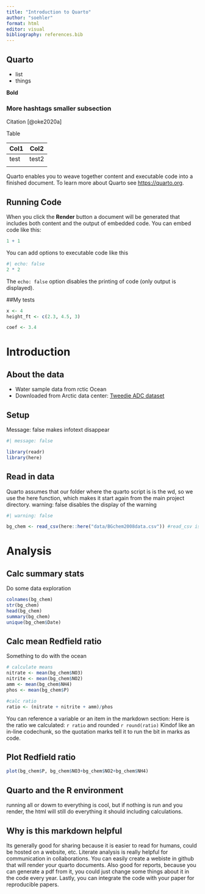 ```yaml
---
title: "Introduction to Quarto"
author: "soehler"
format: html
editor: visual
bibliography: references.bib
---
```


## Quarto

-   list
-   things

**Bold**

### More hashtags smaller subsection

Citation [@oke2020a]

Table

| Col1 | Col2  |
|------|-------|
| test | test2 |
|      |       |

Quarto enables you to weave together content and executable code into a finished document. To learn more about Quarto see <https://quarto.org>.

## Running Code

When you click the **Render** button a document will be generated that includes both content and the output of embedded code. You can embed code like this:

```r
1 + 1
```

You can add options to executable code like this

```r
#| echo: false
2 * 2
```

The `echo: false` option disables the printing of code (only output is displayed).

##My tests

```r
x <- 4
height_ft <- c(2.3, 4.5, 3)

coef <- 3.4
```

# Introduction

## About the data

-   Water sample data from rctic Ocean
-   Downloaded from Arctic data center: [Tweedie ADC dataset](https://arcticdata.io/catalog/view/doi:10.18739/A25T3FZ8X)

## Setup

Message: false makes infotext disappear

```r
#| message: false

library(readr)
library(here)
```

## Read in data

Quarto assumes that our folder where the quarto script is is the wd, so we use the here function, which makes it start again from the main project directory. warning: false disables the display of the warning

```r
#| warning: false

bg_chem <- read_csv(here::here("data/BGchem2008data.csv")) #read_csv is better at handling dates and other dataformats than read.csv

```

# Analysis

## Calc summary stats

Do some data exploration

```r
colnames(bg_chem)
str(bg_chem)
head(bg_chem)
summary(bg_chem)
unique(bg_chem$Date)


```

## Calc mean Redfield ratio

Something to do with the ocean

```r
# calculate means
nitrate <- mean(bg_chem$NO3)
nitrite <- mean(bg_chem$NO2)
amm <- mean(bg_chem$NH4)
phos <- mean(bg_chem$P)

#calc ratio 
ratio <- (nitrate + nitrite + amm)/phos

```

You can reference a variable or an item in the markdown section: Here is the ratio we calculated: `r ratio` and rounded `r round(ratio)`
Kindof like an in-line codechunk, so the quotation marks tell it to run the bit in marks as code.

## Plot Redfield ratio

```r
plot(bg_chem$P, bg_chem$NO3+bg_chem$NO2+bg_chem$NH4)
```

## Quarto and the R environment

running all or dowm to everything is cool, but if nothing is run and you render, the html will still do everything it should including calculations.

## Why is this markdown helpful

Its generally good for sharing because it is easier to read for humans, could be hosted on a website, etc. Literate analysis is really helpful for communication in collaborations. You can easily create a webiste in github that will render your quarto documents. Also good for reports, because you can generate a pdf from it, you could just change some things about it in the code every year.
Lastly, you can integrate the code with your paper for reproducible papers.